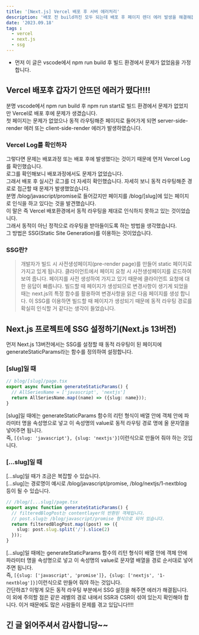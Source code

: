 ```yaml
---
title: '[Next.js] Vercel 배포 후 서버 에러처리'
description: '배포 전 build까진 모두 되는데 배포 후 페이지 렌더 에러 발생을 해결해봅시다'
date: '2023.09.18'
tags :
  - vercel
  - next.js
  - ssg
---
```


- 먼저 이 글은 vscode에서 npm run build 후 빌드 환경에서 문제가 없었음을 가정합니다.

## Vercel 배포후 갑자기 안뜨던 에러가 떴다!!!!
분명 vscode에서 npm run build 후 npm run start로 빌드 환경에서 문제가 없었지만 Vercel로 배포 후에 문제가 생겼습니다. <br/>
첫 페이지는 문제가 없었으나 동적 라우팅해준 페이지로 들어가게 되면 server-side-render 에러 또는 client-side-render 에러가 발생하였습니다. <br/>

### Vercel Log를 확인하자
그렇다면 문제는 배포과정 또는 배포 후에 발생했다는 것이기 때문에 먼저 Vercel Log를 확인했습니다. <br/>
로그를 확인해보니 배포과정에서도 문제가 없었습니다. <br/>
그래서 배포 후 실시간 로그를 더 자세히 확인했습니다. 자세히 보니 동적 라우팅해준 경로로 접근할 때 문제가 발생했었습니다. <br/>
분명 /blog/javascript/promise로 들어갔지만 페이지를 /blog/[slug]에 있는 페이지로 인식을 하고 있다는 것을 발견했습니다. <br/>
이 말은 즉 Vercel 배포환경에서 동적 라우팅을 제대로 인식하지 못하고 있는 것이었습니다. <br/>
그래서 동적이 아닌 정적으로 라우팅을 받아들이도록 하는 방법을 생각했습니다. <br/>
그 방법은 SSG(Static Site Generation)를 이용하는 것이었습니다. <br/>

### SSG란?
> 개발자가 빌드 시 사전생성페이지(pre-render page)를 만들어 static 페이지로 가지고 있게 됩니다.
클라이언트에서 페이지 요청 시 사전생성페이지를 로드하여 보여 줍니다.
페이지를 사전 생성하여 가지고 있기 때문에 클라이언트 요청에 대한 응답이 빠릅니다.
빌드할 때 페이지가 생성되므로 변경사항이 생기게 되었을 때는 next.js의 특정 함수를 활용하여 변경사항을 읽은 다음 페이지를 생성 합니다.
이 SSG를 이용하면 빌드할 때 페이지가 생성되기 때문에 동적 라우팅 경로를 확실히 인식할 거 같다는 생각이 들었습니다.

## Next.js 프로젝트에 SSG 설정하기(Next.js 13버전)
먼저 Next.js 13버전에서는 SSG를 설정할 때 동적 라우팅이 된 페이지에 generateStaticParams라는 함수를 정의하여 설정합니다.

### [slug]일 때
```ts
// blog/[slug]/page.tsx
export async function generateStaticParams() {
  // AllSeriesName = ['javascript', 'nextjs']
  return AllSeriesName.map((name) => ({slug: name}));
}
```
[slug]일 때에는 generateStaticParams 함수의 리턴 형식이 배열 안에 객체 안에 파라미터 명을 속성명으로 넣고 이 속성명의 value로 동적 라우팅 경로 명에 올 문자열을 넣어주면 됩니다. <br/>
즉, ```[{slug: 'javascript'}, {slug: 'nextjs'}]```이런식으로 만들어 줘야 하는 것입니다.


### [...slug]일 때
[...slug]일 때가 조금은 복잡할 수 있습니다. <br/>
[...slug]는 경로명이 예시로 /blog/javascript/promise, /blog/nextjs/1-nextblog 등이 될 수 있습니다.
```ts
// /blog/[...slug]/page.tsx
export async function generateStaticParams() {
  // filteredBlogPost는 contentlayer의 반환된 객체입니다.
  // post.slug는 /blog/javascript/promise 형식으로 되어 있습니다.
  return filteredBlogPost.map((post) => ({
    slug: post.slug.split('/').slice(2)
  }));
}
```
[...slug]일 때에는 generateStaticParams 함수의 리턴 형식이 배열 안에 객체 안에 파라미터 명을 속성명으로 넣고 이 속성명의 value로 문자열 배열을 경로 순서대로 넣어주면 됩니다. <br/>
즉, ```[{slug: ['javascript', 'promise']}, {slug: ['nextjs', '1-nextblog']}]```이런식으로 만들어 줘야 하는 것입니다.
<br/>
간단하죠? 이렇게 모든 동적 라우팅 부분에서 SSG 설정을 해주면 에러가 해결됩니다. <br/>
이 외에 주의할 점은 같은 레벨의 경로 내에서 SSR과 CSR이 섞여 있는지 확인해야 합니다. 이거 때문에도 많은 사람들이 문제를 겪고 있답니다!!!!
<br/>

## 긴 글 읽어주셔서 감사합니당~~